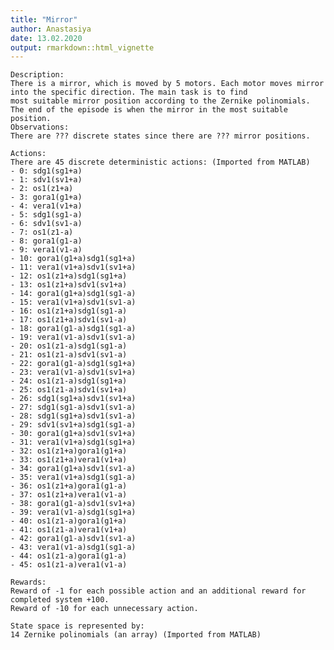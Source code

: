 ---
title: "Mirror"
author: Anastasiya
date: 13.02.2020
output: rmarkdown::html_vignette
---
    Description:
    There is a mirror, which is moved by 5 motors. Each motor moves mirror into the specific direction. The main task is to find
    most suitable mirror position according to the Zernike polinomials.
    The end of the episode is when the mirror in the most suitable position.
    Observations:
    There are ??? discrete states since there are ??? mirror positions.

    Actions:
    There are 45 discrete deterministic actions: (Imported from MATLAB)
    - 0: sdg1(sg1+a)
    - 1: sdv1(sv1+a)
    - 2: os1(z1+a)
    - 3: gora1(g1+a)
    - 4: vera1(v1+a)
    - 5: sdg1(sg1-a)
    - 6: sdv1(sv1-a)
    - 7: os1(z1-a)
    - 8: gora1(g1-a)
    - 9: vera1(v1-a)
    - 10: gora1(g1+a)sdg1(sg1+a)
    - 11: vera1(v1+a)sdv1(sv1+a)
    - 12: os1(z1+a)sdg1(sg1+a)
    - 13: os1(z1+a)sdv1(sv1+a)
    - 14: gora1(g1+a)sdg1(sg1-a)
    - 15: vera1(v1+a)sdv1(sv1-a)
    - 16: os1(z1+a)sdg1(sg1-a)
    - 17: os1(z1+a)sdv1(sv1-a)
    - 18: gora1(g1-a)sdg1(sg1-a)
    - 19: vera1(v1-a)sdv1(sv1-a)
    - 20: os1(z1-a)sdg1(sg1-a)
    - 21: os1(z1-a)sdv1(sv1-a)
    - 22: gora1(g1-a)sdg1(sg1+a)
    - 23: vera1(v1-a)sdv1(sv1+a)
    - 24: os1(z1-a)sdg1(sg1+a)
    - 25: os1(z1-a)sdv1(sv1+a)
    - 26: sdg1(sg1+a)sdv1(sv1+a)
    - 27: sdg1(sg1-a)sdv1(sv1-a)
    - 28: sdg1(sg1+a)sdv1(sv1-a)
    - 29: sdv1(sv1+a)sdg1(sg1-a)
    - 30: gora1(g1+a)sdv1(sv1+a)
    - 31: vera1(v1+a)sdg1(sg1+a)
    - 32: os1(z1+a)gora1(g1+a)
    - 33: os1(z1+a)vera1(v1+a)
    - 34: gora1(g1+a)sdv1(sv1-a)
    - 35: vera1(v1+a)sdg1(sg1-a)
    - 36: os1(z1+a)gora1(g1-a)
    - 37: os1(z1+a)vera1(v1-a)
    - 38: gora1(g1-a)sdv1(sv1+a)
    - 39: vera1(v1-a)sdg1(sg1+a)
    - 40: os1(z1-a)gora1(g1+a)
    - 41: os1(z1-a)vera1(v1+a)
    - 42: gora1(g1-a)sdv1(sv1-a)
    - 43: vera1(v1-a)sdg1(sg1-a)
    - 44: os1(z1-a)gora1(g1-a)
    - 45: os1(z1-a)vera1(v1-a)

    Rewards:
    Reward of -1 for each possible action and an additional reward for completed system +100.
    Reward of -10 for each unnecessary action.

    State space is represented by:
    14 Zernike polinomials (an array) (Imported from MATLAB)

